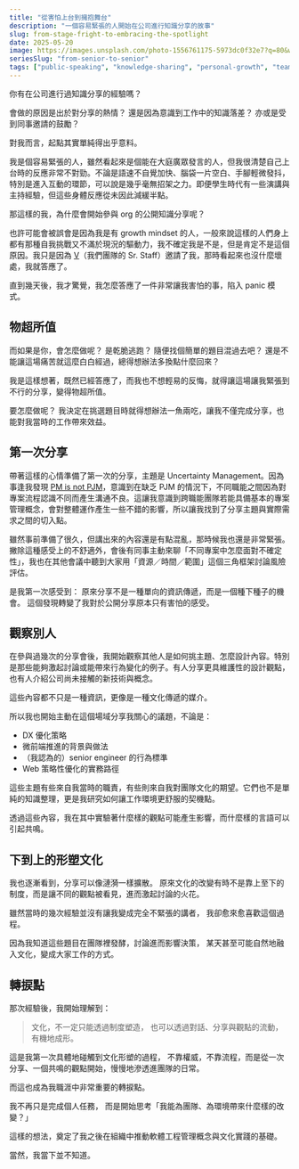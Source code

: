 ```yaml
---
title: "從害怕上台到擁抱舞台"
description: "一個容易緊張的人開始在公司進行知識分享的故事"
slug: from-stage-fright-to-embracing-the-spotlight
date: 2025-05-20
image: https://images.unsplash.com/photo-1556761175-5973dc0f32e7?q=80&w=1632&auto=format&fit=crop&ixlib=rb-4.1.0&ixid=M3wxMjA3fDB8MHxwaG90by1wYWdlfHx8fGVufDB8fHx8fA%3D%3D
seriesSlug: "from-senior-to-senior"
tags: ["public-speaking", "knowledge-sharing", "personal-growth", "team-culture", "overcoming-fear"]
---
```



你有在公司進行過知識分享的經驗嗎？

會做的原因是出於對分享的熱情？
還是因為意識到工作中的知識落差？
亦或是受到同事邀請的鼓勵？

對我而言，起點其實單純得出乎意料。


<Spacer />

我是個容易緊張的人，雖然看起來是個能在大庭廣眾發言的人，但我很清楚自己上台時的反應非常不對勁。不論是語速不自覺加快、腦袋一片空白、手腳輕微發抖，特別是進入互動的環節，可以說是幾乎毫無招架之力。即便學生時代有一些演講與主持經驗，但這些身體反應從未因此減緩半點。

那這樣的我，為什麼會開始參與 org 的公開知識分享呢？

也許可能會被誤會是因為我是有 growth mindset 的人，一般來說這樣的人們身上都有那種自我挑戰又不滿於現況的驅動力，我不確定我是不是，但是肯定不是這個原因。我只是因為 [V](/zh/posts/how-to-steal-from-the-most-expensive-engineer)（我們團隊的 Sr. Staff）邀請了我，那時看起來也沒什麼壞處，我就答應了。

直到幾天後，我才驚覺，我怎麼答應了一件非常讓我害怕的事，陷入 panic 模式。

## 物超所值

而如果是你，會怎麼做呢？
是乾脆逃跑？
隨便找個簡單的題目混過去吧？
還是不能讓這場痛苦就這麼白白經過，總得想辦法多換點什麼回來？

我是這樣想著，既然已經答應了，而我也不想輕易的反悔，就得讓這場讓我緊張到不行的分享，變得物超所值。

要怎麼做呢？
我決定在挑選題目時就得想辦法一魚兩吃，讓我不僅完成分享，也能對我當時的工作帶來效益。


## 第一次分享

帶著這樣的心情準備了第一次的分享，主題是 Uncertainty Management。因為事逢我發現 [PM is not PJM](/zh/posts/pm-is-not-pjm)，意識到在缺乏 PJM 的情況下，不同職能之間因為對專案流程認識不同而產生溝通不良。這讓我意識到跨職能團隊若能具備基本的專案管理概念，會對整體運作產生一些不錯的影響，所以讓我找到了分享主題與實際需求之間的切入點。

雖然事前準備了很久，但講出來的內容還是有點混亂，那時候我也還是非常緊張。
撇除這種感受上的不舒適外，會後有同事主動來聊「不同專案中怎麼面對不確定性」，我也在其他會議中聽到大家用「資源／時間／範圍」這個三角框架討論風險評估。

是我第一次感受到：
原來分享不是一種單向的資訊傳遞，而是一個種下種子的機會。
這個發現轉變了我對於公開分享原本只有害怕的感受。


## 觀察別人

在參與過幾次的分享會後，我開始觀察其他人是如何挑主題、怎麼設計內容。特別是那些能夠激起討論或能帶來行為變化的例子。有人分享更具維護性的設計觀點，也有人介紹公司尚未接觸的新技術與概念。

這些內容都不只是一種資訊，更像是一種文化傳遞的媒介。

<Spacer />

所以我也開始主動在這個場域分享我關心的議題，不論是：

* DX 優化策略
* 微前端推進的背景與做法
* （我認為的）senior engineer 的行為標準
* Web 策略性優化的實務路徑

這些主題有些來自我當時的職責，有些則來自我對團隊文化的期望。它們也不是單純的知識整理，更是我研究如何讓工作環境更舒服的契機點。

透過這些內容，我在其中實驗著什麼樣的觀點可能產生影響，而什麼樣的言語可以引起共鳴。

## 下到上的形塑文化

我也逐漸看到，分享可以像漣漪一樣擴散。
原來文化的改變有時不是靠上至下的制度，而是讓不同的觀點被看見，進而激起討論的火花。

雖然當時的幾次經驗並沒有讓我變成完全不緊張的講者，
我卻愈來愈喜歡這個過程。

因為我知道這些題目在團隊裡發酵，討論進而影響決策，
某天甚至可能自然地融入文化，變成大家工作的方式。


## 轉捩點

那次經驗後，我開始理解到：

> 文化，不一定只能透過制度塑造，
> 也可以透過對話、分享與觀點的流動，有機地成形。

這是我第一次具體地碰觸到文化形塑的過程，
不靠權威，不靠流程，而是從一次分享、一個共鳴的觀點開始，慢慢地滲透進團隊的日常。

<Spacer />

而這也成為我職涯中非常重要的轉捩點。

我不再只是完成個人任務，
而是開始思考「我能為團隊、為環境帶來什麼樣的改變？」

這樣的想法，奠定了我之後在組織中推動軟體工程管理概念與文化實踐的基礎。

當然，我當下並不知道。
